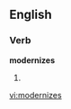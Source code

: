
==English==

===Verb===
'''modernizes'''

# {{third-person singular of|[[modernize]]}}

[[vi:modernizes]]